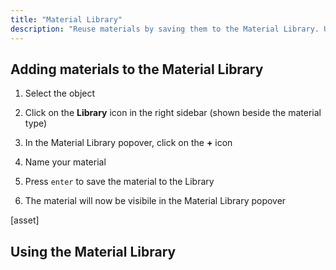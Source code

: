 ```yaml
---
title: "Material Library"
description: "Reuse materials by saving them to the Material Library. Use the Material Library to stay organized, create a design system, and bulk update materials."
---
```


## Adding materials to the Material Library

1. Select the object

2. Click on the **Library** icon in the right sidebar (shown beside the material type)

3. In the Material Library popover, click on the **+** icon

4. Name your material

5. Press `enter` to save the material to the Library

6. The material will now be visibile in the Material Library popover

\[asset]

## Using the Material Library

<AccordionGroup>
  <Accordion title="Using Library materials" defaultOpen={false}>

  </Accordion>

  <Accordion title="Replacing Library materials" defaultOpen={false}>

  </Accordion>

  <Accordion title="Renaming Library materials" defaultOpen={false}>

  </Accordion>

  <Accordion title="Detaching Library materials" defaultOpen={false}>

  </Accordion>
</AccordionGroup>